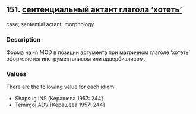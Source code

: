 ## 151. <a href =  'https://agricolamz.github.io/The_Circassian_Isoglosses_Database/151.html' target='_blank'>сентенциальный актант глагола ‘хотеть’</a>
case; sentential actant; morphology

### Description

Форма на -n MOD в позиции аргумента при матричном глаголе 'хотеть' оформляется инструменталисом или адвербиалисом.

### Values
There are the following value for each idiom:

* Shapsug  INS [Керашева 1957: 244] 
* Temirgoi  ADV [Керашева 1957: 244] 

